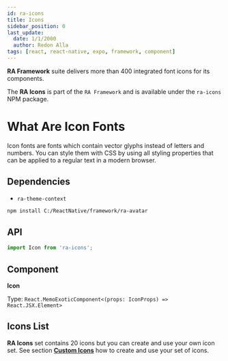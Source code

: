 ```yaml
---
id: ra-icons
title: Icons
sidebar_position: 0
last_update:
  date: 1/1/2000
  author: Redon Alla
tags: [react, react-native, expo, framework, component]
---
```


**RA Framework** suite delivers more than 400 integrated font icons for its components.

The **RA Icons** is part of the `RA Framework` and is available under the `ra-icons` NPM package.

# What Are Icon Fonts
Icon fonts are fonts which contain vector glyphs instead of letters and numbers.
You can style them with CSS by using all styling properties that can be applied to a regular text in a modern browser.


## Dependencies
- `ra-theme-context`


<Installation title="RA Icons" />

```bash npm2yarn
npm install C:/ReactNative/framework/ra-avatar
```

## API

```jsx
import Icon from 'ra-icons';
```

## Component

**Icon**

Type: `React.MemoExoticComponent<(props: IconProps) => React.JSX.Element>`

## Icons List

**RA Icons** set contains 20 icons but you can create and use your own icon set. See section [**Custom Icons**](https://docs.expo.dev/archive/classic-updates/preloading-and-caching-assets/#pre-loading-and-caching-assets) how to create and use your set of icons.



<IconsList />
